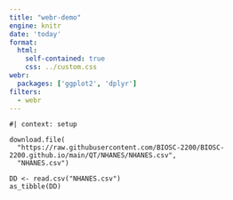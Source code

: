 ```yaml
---
title: "webr-demo"
engine: knitr
date: 'today'
format: 
  html: 
    self-contained: true
    css: ../custom.css
webr: 
  packages: ['ggplot2', 'dplyr']
filters: 
  - webr
---
```



```webr-r
#| context: setup

download.file(
  "https://raw.githubusercontent.com/BIOSC-2200/BIOSC-2200.github.io/main/QT/NHANES/NHANES.csv",
  "NHANES.csv")
```

```webr-r
DD <- read.csv("NHANES.csv")
as_tibble(DD)
```

